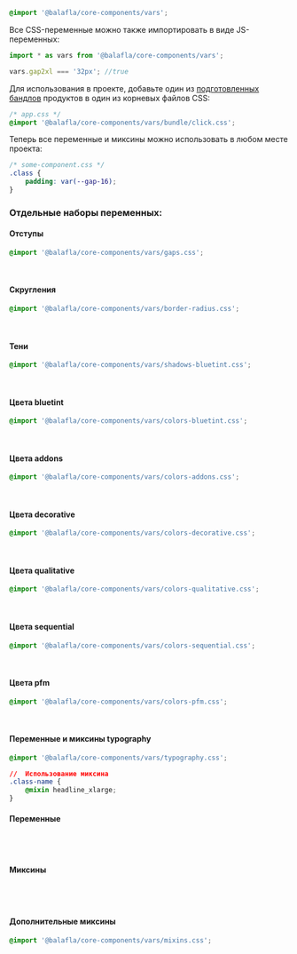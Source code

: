 
```css
@import '@balafla/core-components/vars';
```

Все CSS-переменные можно также импортировать в виде JS-переменных:

```typescript
import * as vars from '@balafla/core-components/vars';

vars.gap2xl === '32px'; //true
```

Для использования в проекте, добавьте один из [подготовленных бандлов](https://github.com/core-ds/core-components/tree/master/packages/vars/src/bundle) продуктов в один из корневых файлов CSS:

```css
/* app.css */
@import '@balafla/core-components/vars/bundle/click.css';
```

Теперь все переменные и миксины можно использовать в любом месте проекта:

```css
/* some-component.css */
.class {
    padding: var(--gap-16);
}
```

### Отдельные наборы переменных:

#### Отступы

```css
@import '@balafla/core-components/vars/gaps.css';
```

<CssVars css={gaps} expandable />
&nbsp;

#### Скругления

```css
@import '@balafla/core-components/vars/border-radius.css';
```

<CssVars css={borderRadius} expandable />
&nbsp;

#### Тени

```css
@import '@balafla/core-components/vars/shadows-bluetint.css';
```

<CssVars css={shadowsBluetint} expandable />
&nbsp;

#### Цвета bluetint

```css
@import '@balafla/core-components/vars/colors-bluetint.css';
```

<CssVars css={colorsBluetint} expandable />
&nbsp;

#### Цвета addons

```css
@import '@balafla/core-components/vars/colors-addons.css';
```

<CssVars css={colorsAddons} expandable />
&nbsp;

#### Цвета decorative

```css
@import '@balafla/core-components/vars/colors-decorative.css';
```

<CssVars css={colorsDecorative} expandable />
&nbsp;

#### Цвета qualitative

```css
@import '@balafla/core-components/vars/colors-qualitative.css';
```

<CssVars css={colorsQualitative} expandable />
&nbsp;

#### Цвета sequential

```css
@import '@balafla/core-components/vars/colors-sequential.css';
```

<CssVars css={colorsSequential} expandable />
&nbsp;

#### Цвета pfm

```css
@import '@balafla/core-components/vars/colors-pfm.css';
```

<CssVars css={colorsPfm} expandable />
&nbsp;

#### Переменные и миксины typography

```css
@import '@balafla/core-components/vars/typography.css';

//  Использование миксина
.class-name {
    @mixin headline_xlarge;
}
```

#### Переменные

#

#

<CssVars css={typography} expandable />
&nbsp;

#### Миксины

#

#

<CssVars css={typography} expandable type='mixins' />
&nbsp;

#### Дополнительные миксины

```css
@import '@balafla/core-components/vars/mixins.css';
```

<CssVars css={mixins} expandable type='mixins' />
&nbsp;
